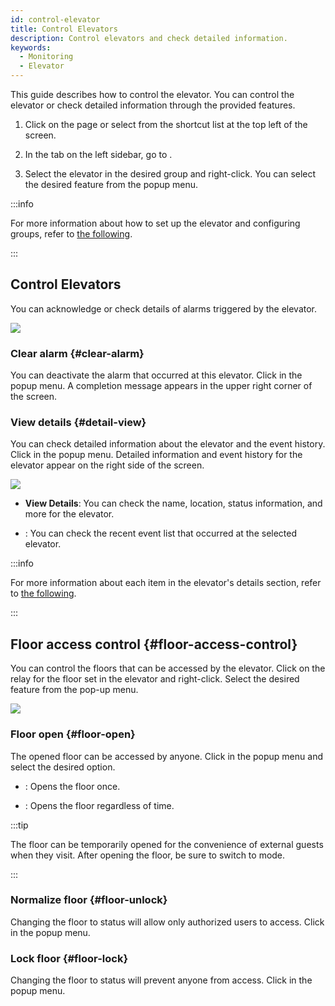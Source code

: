 ```yaml
---
id: control-elevator
title: Control Elevators
description: Control elevators and check detailed information.
keywords:
  - Monitoring
  - Elevator
---
```


This guide describes how to control the elevator. You can control the elevator or check detailed information through the provided features.

1. Click <Cmd sid='shell.header.arena' /> on the <Cmd sid='shell.header.launcher' /> page or select <Cmd sid='shell.header.arena' /> from the shortcut list at the top left of the screen.

2. In the <Cmd sid='arena.tree.door.title' /> tab on the left sidebar, go to <Cmd sid='arena.tree.door.allElevatorGroups' />. 

3. Select the elevator in the desired group and right-click. You can select the desired feature from the popup menu.

:::info

For more information about how to set up the elevator and configuring groups, refer to [the following](settings-manage-elevators).

:::

## Control Elevators

You can acknowledge or check details of alarms triggered by the elevator.

<Image src='/img/biostarx-monitoring-door-elevator-popup.png' />

### Clear alarm {#clear-alarm}

You can deactivate the alarm that occurred at this elevator. Click <Cmd sid='arena.tree.contextMenu.clearAlarm' /> in the popup menu. A completion message appears in the upper right corner of the screen.

### View details {#detail-view}

You can check detailed information about the elevator and the event history. Click <Cmd sid='arena.tree.contextMenu.viewDetail' /> in the popup menu. Detailed information and event history for the elevator appear on the right side of the screen.

<Image src='/img/biostarx-monitoring-door-elevator-details.png' />

* **View Details**: You can check the name, location, status information, and more for the elevator.

* <Cmd sid='arena.recentEvent' />: You can check the recent event list that occurred at the selected elevator.

:::info

For more information about each item in the elevator's details section, refer to [the following](settings-elevators-add).

:::

## Floor access control {#floor-access-control}

You can control the floors that can be accessed by the elevator. Click on the relay for the floor set in the elevator and right-click. Select the desired feature from the pop-up menu.

<Image src='/img/biostarx-monitoring-door-elevator-floor-popup.png' />

### Floor open {#floor-open}

The opened floor can be accessed by anyone. Click <Cmd sid='arena.tree.contextMenu.unlock' /> in the popup menu and select the desired option.

* <Cmd sid='arena.tree.contextMenu.unlockOnce' />: Opens the floor once.

* <Cmd sid='arena.tree.contextMenu.unlockPermanent' />: Opens the floor regardless of time.

:::tip

The floor can be temporarily opened for the convenience of external guests when they visit. After opening the floor, be sure to switch to <Cmd sid='arena.tree.contextMenu.normalize' /> mode.

:::

### Normalize floor {#floor-unlock}

Changing the floor to <Cmd sid='arena.tree.contextMenu.normalize' /> status will allow only authorized users to access. Click <Cmd sid='arena.tree.contextMenu.normalize' /> in the popup menu.

### Lock floor {#floor-lock}

Changing the floor to <Cmd sid='arena.tree.contextMenu.lock' /> status will prevent anyone from access. Click <Cmd sid='arena.tree.contextMenu.lock' /> in the popup menu.
